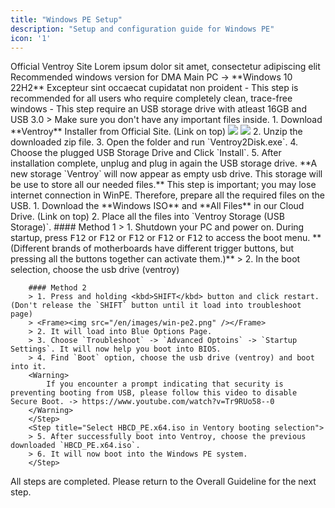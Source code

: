 ```yaml
---
title: "Windows PE Setup"
description: "Setup and configuration guide for Windows PE"
icon: '1'
---
```

<CardGroup cols={2}>
  <Card title="Ventroy" icon="download" href="https://www.ventoy.net/en/download.html">
    Official Ventroy Site
  </Card>
  <Card title="Hiren's BootCD PE x64" icon="download" href="https://www.hirensbootcd.org/files/HBCD_PE_x64.iso">
    Lorem ipsum dolor sit amet, consectetur adipiscing elit
  </Card>
  <Card title="Windows ISO" icon="windows" href="https://os.click/en">
    Recommended windows version for DMA Main PC -> **Windows 10 22H2**
  </Card>
  <Card title="Fourth Card" icon="square-4">
    Excepteur sint occaecat cupidatat non proident
  </Card>
</CardGroup>
<Note>
      - This step is recommended for all users who require completely clean,
      trace-free windows
      - This step require an USB storage drive with atleast
      16GB and USB 3.0
    </Note>
<Steps>
  <Step title="Plug in your USB Storage Drive">
    > Make sure you don't have any important files inside.
  </Step>
  <Step title="Install Ventroy into your USBc Storage Drive">
    1. Download **Ventroy** Installer from Official Site. (Link on top)
    <Frame>
    <img src="/en/images/win-pe0.png" />
    <img src="/en/images/win-pe1.png" />
    </Frame>
    2. Unzip the downloaded zip file.
    3. Open the folder and run `Ventroy2Disk.exe`.
    4. Choose the plugged USB Storage Drive and Click `Install`.
    5. After installation complete, unplug and plug in again the USB storage drive. **A new storage `Ventroy` will now appear as empty usb drive. This storage will be use to store all our needed files.**
  </Step>
  <Step title="Prepare all requires files">
    <Warning>This step is important; you may lose internet connection in WinPE. Therefore, prepare all the required files on the USB.</Warning>
    1. Download the **Windows ISO** and **All Files** in our Cloud Drive. (Link on top)
    2. Place all the files into `Ventroy Storage (USB Storage)`.
   </Step>
   <Step title="Boot into Windows PE">
        #### Method 1
        > 1. Shutdown your PC and power on. During startup, press <kbd>F12</kbd> or <kbd>F12</kbd> or <kbd>F12</kbd> or <kbd>F12</kbd> or <kbd>F12</kbd> to access the boot menu.  
        **(Different brands of motherboards have different trigger buttons, but pressing all the buttons together can activate them.)**
        > 2. In the boot selection, choose the usb drive (ventroy)

        #### Method 2
        > 1. Press and holding <kbd>SHIFT</kbd> button and click restart. (Don't release the `SHIFT` button until it load into troubleshoot page)
        > <Frame><img src="/en/images/win-pe2.png" /></Frame>
        > 2. It will load into Blue Options Page.
        > 3. Choose `Troubleshoot` -> `Advanced Optoins` -> `Startup Settings`. It will now help you boot into BIOS.
        > 4. Find `Boot` option, choose the usb drive (ventroy) and boot into it.
        <Warning>
            If you encounter a prompt indicating that security is preventing booting from USB, please follow this video to disable Secure Boot. -> https://www.youtube.com/watch?v=Tr9RUo58--0
        </Warning>
        </Step>
        <Step title="Select HBCD_PE.x64.iso in Ventory booting selection">
        > 5. After successfully boot into Ventroy, choose the previous downloaded `HBCD_PE.x64.iso`.
        > 6. It will now boot into the Windows PE system.
        </Step>
</Steps>
All steps are completed. Please return to the Overall Guideline for the next step.
<Card title="Return to Overall Guideline" color="ff0000" horizonal="true" href="/en/no-hwid-guide/no-hwid/overall-guide" icon="rotate-left">
</Card>